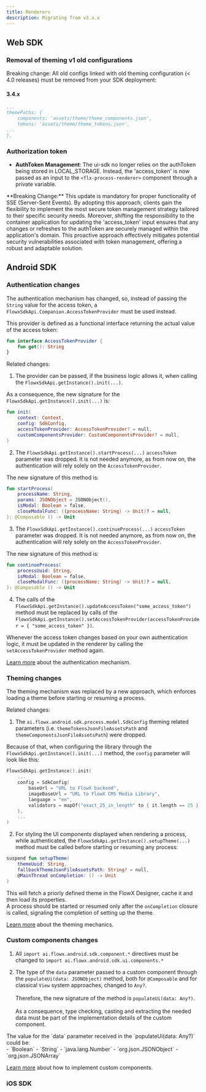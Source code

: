 ```yaml
---
title: Renderers
description: Migrating from v3.x.x
---
```


## Web SDK

### Removal of theming v1 old configurations

<Warning>
Breaking change: All old configs linked with old theming configuration (< 4.0 releases) must be removed from your SDK deployment:
</Warning>


#### 3.4.x
```yaml
...
themePaths: {
    components: 'assets/theme/theme_components.json',
    tokens: 'assets/theme/theme_tokens.json',
...
},
```

### Authorization token

* **AuthToken Management**: The ui-sdk no longer relies on the authToken being stored in LOCAL_STORAGE. Instead, the 'access_token' is now passed as an input to the `<flx-process-renderer>` component through a private variable.

<Warning>
**Breaking Change:** This update is mandatory for proper functionality of SSE (Server-Sent Events).
</Warning>

<Info>
By adopting this approach, clients gain the flexibility to implement the most secure token management strategy tailored to their specific security needs. Moreover, shifting the responsibility to the container application for updating the 'access_token' input ensures that any changes or refreshes to the authToken are securely managed within the application's domain. This proactive approach effectively mitigates potential security vulnerabilities associated with token management, offering a robust and adaptable solution.
</Info>

<Card title ="More details here" href="/4.0/sdks/angular-renderer#authorization">
</Card>


## Android SDK 

### Authentication changes

The authentication mechanism has changed, so, instead of passing the `String` value for the access token, a `FlowxSdkApi.Companion.AccessTokenProvider` must be used instead.<br/>

This provider is defined as a functional interface returning the actual value of the access token:
```kotlin
fun interface AccessTokenProvider {
    fun get(): String
}
```

Related changes:

1. The provider can be passed, if the business logic allows it, when calling the `FlowxSdkApi.getInstance().init(...)`.

As a consequence, the new signature for the `FlowxSdkApi.getInstance().init(...)` is:
```kotlin
fun init(
    context: Context,
    config: SdkConfig,
    accessTokenProvider: AccessTokenProvider? = null,
    customComponentsProvider: CustomComponentsProvider? = null,
)
```

2. The `FlowxSdkApi.getInstance().startProcess(...)` `accessToken` parameter was dropped. It is not needed anymore, as from now on, the authentication will rely solely on the `AccessTokenProvider`.

The new signature of this method is:
```kotlin
fun startProcess(
    processName: String,
    params: JSONObject = JSONObject(),
    isModal: Boolean = false,
    closeModalFunc: ((processName: String) -> Unit)? = null,
): @Composable () -> Unit
```

3. The `FlowxSdkApi.getInstance().continueProcess(...)` `accessToken` parameter was dropped. It is not needed anymore, as from now on, the authentication will rely solely on the `AccessTokenProvider`.

The new signature of this method is:
```kotlin
fun continueProcess(
    processUuid: String,
    isModal: Boolean = false,
    closeModalFunc: ((processName: String) -> Unit)? = null,
): @Composable () -> Unit
```

4. The calls of the `FlowxSdkApi.getInstance().updateAccessToken("some_access_token")` method must be replaced by calls of the `FlowxSdkApi.getInstance().setAccessTokenProvider(accessTokenProvider = { "some_access_token" })`.

<Tip>Whenever the access token changes based on your own authentication logic, it must be updated in the renderer by calling the `setAccessTokenProvider` method again.</Tip>

[Learn more](../sdks/android-renderer#authentication) about the authentication mechanism.

### Theming changes

The theming mechanism was replaced by a new approach, which enforces loading a theme before starting or resuming a process.

Related changes:

1. The `ai.flowx.android.sdk.process.model.SdkConfig` theming related parameters (i.e. `themeTokensJsonFileAssetsPath` and `themeComponentsJsonFileAssetsPath`) were dropped.

Because of that, when configuring the library through the `FlowxSdkApi.getInstance().init(...)` method, the `config` parameter will look like this:
```kotlin
FlowxSdkApi.getInstance().init(
    ...
    config = SdkConfig(
        baseUrl = "URL to FlowX backend",
        imageBaseUrl = "URL to FlowX CMS Media Library",
        language = "en",
        validators = mapOf("exact_25_in_length" to { it.length == 25 }),
    ),
    ...
)
```

2. For styling the UI components displayed when rendering a process, while authenticated, the `FlowxSdkApi.getInstance().setupTheme(...)` method must be called before starting or resuming any process:
```kotlin
suspend fun setupTheme(
    themeUuid: String,
    fallbackThemeJsonFileAssetsPath: String? = null,
    @MainThread onCompletion: () -> Unit
)
```
This will fetch a priorly defined theme in the FlowX Designer, cache it and then load its properties.<br/>
A process should be started or resumed only after the `onCompletion` closure is called, signaling the completion of setting up the theme.

[Learn more](../sdks/android-renderer#theming) about the theming mechanics.

### Custom components changes

1. All `import ai.flowx.android.sdk.component.*` directives must be changed to `import ai.flowx.android.sdk.ui.components.*`

2. The type of the `data` parameter passed to a custom component through the `populateUi(data: JSONObject)` method, both for `@Composable` and for classical `View` system approaches, changed to `Any?`.<br/><br/>
Therefore, the new signature of the method is `populateUi(data: Any?)`.<br/><br/>
As a consequence, type checking, casting and extracting the needed data must be part of the implementation details of the custom component.

<Tip>
    The value for the `data` parameter received in the `populateUi(data: Any?)` could be:<br/>
    - `Boolean`
    - `String`
    - `java.lang.Number`
    - `org.json.JSONObject`
    - `org.json.JSONArray`
</Tip>

[Learn more](../sdks/android-renderer#custom-components) about how to implement custom components.


### iOS SDK